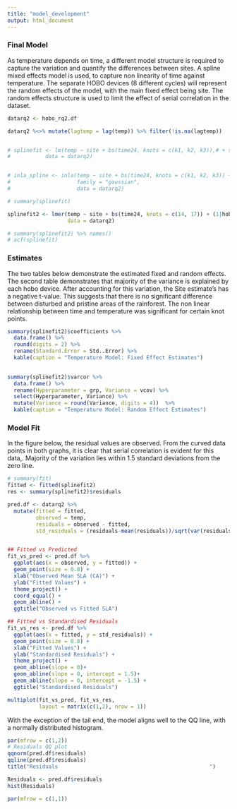 ```yaml
---
title: "model_development"
output: html_document
---
```


### Final Model
As temperature depends on time, a different model structure is required to capture the variation and quantify the differences between sites. A spline mixed effects model is used, to capture non linearity of time against temperature. The separate HOBO devices (8 different cycles) will represent the random effects of the model, with the main fixed effect being site. The random effects structure is used to limit the effect of serial correlation in the dataset.

```r
datarq2 <- hobo_rq2.df

datarq2 %<>% mutate(lagtemp = lag(temp)) %>% filter(!is.na(lagtemp))


# splinefit <- lm(temp ~ site + bs(time24, knots = c(k1, k2, k3)),# + site:bs(time24, knots = c(k1, k2, k3)),
#           data = datarq2)


# inla_spline <- inla(temp ~ site + bs(time24, knots = c(k1, k2, k3)) + site:bs(time24, knots = c(k1, k2, k3)),
#                     family = "gaussian",
#                     data = datarq2)

# summary(splinefit)

splinefit2 <- lmer(temp ~ site + bs(time24, knots = c(14, 17)) + (1|hobo_id),
                   data = datarq2)

# summary(splinefit2) %>% names()
# acf(splinefit)
```

### Estimates
The two tables below demonstrate the estimated fixed and random effects. The second table demonstrates that majority of the variance is explained by each hobo device. After accounting for this variation, the Site estimate's has a negative t-value. This suggests that there is no significant difference between disturbed and pristine areas of the rainforest. The non linear relationship between time and temperature was significant for certain knot points.

```r
summary(splinefit2)$coefficients %>%
  data.frame() %>%
  round(digits = 2) %>%
  rename(Standard.Error = Std..Error) %>%
  kable(caption = "Temperature Model: Fixed Effect Estimates")
 

```

```r
summary(splinefit2)$varcor %>% 
  data.frame() %>%
  rename(Hyperparameter = grp, Variance = vcov) %>%
  select(Hyperparameter, Variance) %>%
  mutate(Variance = round(Variance, digits = 4))  %>%
  kable(caption = "Temperature Model: Random Effect Estimates")

```

<!-- ```{r} -->

<!-- # Add the spline line onto the scatterplot -->
<!-- pred_p <- data.frame(time24 = seq(0, 24, 0.5), site = "P", metric = " Spline - Pristine", av_trans_elevation = 60) -->
<!-- pred_d <- data.frame(time24 = seq(0, 24, 0.5), site = "D", metric = " Spline - Disturbed", av_trans_elevation = 60) -->

<!-- pred_p %<>% mutate(pred_temp = predict(splinefit, pred_p)) -->
<!-- pred_d %<>% mutate(pred_temp = predict(splinefit, pred_d)) -->

<!-- pred_fits <- rbind(pred_p, pred_d) -->

<!-- datarq2 %<>% -->
<!--   mutate(pred_temp = predict(splinefit, datarq2)) -->

<!-- ggplot() + -->
<!--   geom_point(aes(x=time24, y=temp, col = site), -->
<!--              size = 0.2, -->
<!--              data = datarq2) + -->
<!--   geom_line(aes(x = time24, y = pred_temp, col = site), -->
<!--             size = 1.2, -->
<!--             data =  datarq2) + -->
<!--   theme_project() + -->
<!--   scale_colour_manual(values = colours.splinefit, -->
<!--                       name = "Metric") + -->
<!--   scale_x_continuous(breaks = seq(0, 24, 3)) + -->
<!--   ylab("Temperature") + -->
<!--   xlab("24 Hour Time") + -->
<!--   ggtitle("Temperature vs Time") -->


<!-- ``` -->

### Model Fit

In the figure below, the residual values are observed. From the curved data points in both graphs, it is clear that serial correlation is evident for this data,. Majority of the variation lies within 1.5 standard deviations from the zero line.

```r
# summary(fit)
fitted <- fitted(splinefit2)
res <- summary(splinefit2)$residuals

pred.df <- datarq2 %>%
  mutate(fitted = fitted,
         observed = temp,
         residuals = observed - fitted,
         std_residuals = (residuals-mean(residuals))/sqrt(var(residuals))) 


## Fitted vs Predicted
fit_vs_pred <- pred.df %>%
  ggplot(aes(x = observed, y = fitted)) +
  geom_point(size = 0.8) +
  xlab("Observed Mean SLA (CA)") +
  ylab("Fitted Values") +
  theme_project() +
  coord_equal() +
  geom_abline() +
  ggtitle("Observed vs Fitted SLA")

## Fitted vs Standardised Residuals
fit_vs_res <- pred.df %>%
  ggplot(aes(x = fitted, y = std_residuals)) +
  geom_point(size = 0.8) +
  xlab("Fitted Values") +
  ylab("Standardised Residuals") +
  theme_project() +
  geom_abline(slope = 0)+
  geom_abline(slope = 0, intercept = 1.5)+
  geom_abline(slope = 0, intercept = -1.5) +
  ggtitle("Standardised Residuals")

multiplot(fit_vs_pred, fit_vs_res,
          layout = matrix(c(1,2), nrow = 1))

```

With the exception of the tail end, the model aligns well to the QQ line, with a normally distributed histogram.

```r
par(mfrow = c(1,2))
# Residuals QQ plot
qqnorm(pred.df$residuals)
qqline(pred.df$residuals)
title("Residuals                                                ")

Residuals <- pred.df$residuals
hist(Residuals)

par(mfrow = c(1,1))
```






